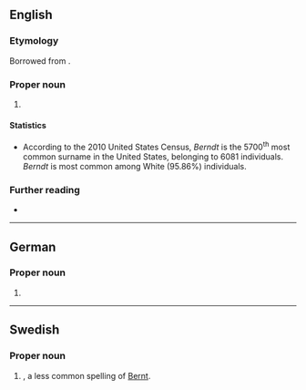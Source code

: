 ==English==
{{wikipedia}}

===Etymology===
Borrowed from {{bor|en|de|Berndt}}.

===Proper noun===
{{en-proper noun|s}}

# {{surname|en|from=German}}

====Statistics====
* According to the 2010 United States Census, ''Berndt'' is the 5700<sup>th</sup> most common surname in the United States, belonging to 6081 individuals. ''Berndt'' is most common among White (95.86%) individuals.

===Further reading===
* {{R:en:DAFN}}

----

==German==

===Proper noun===
{{head|de|proper noun}}

# {{given name|de|male|varoftype=a less common|varof=Bernd}}

----

==Swedish==

===Proper noun===
{{sv-proper noun|c}}

# {{given name|sv|male}}, a less common spelling of [[Bernt]].
